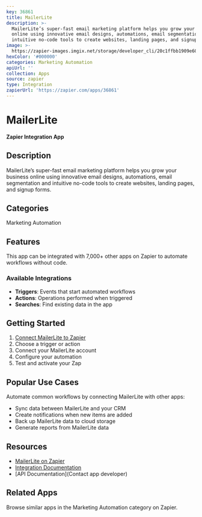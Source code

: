 ```yaml
---
key: 36861
title: MailerLite
description: >-
  MailerLite’s super-fast email marketing platform helps you grow your business
  online using innovative email designs, automations, email segmentation and
  intuitive no-code tools to create websites, landing pages, and signup forms.
image: >-
  https://zapier-images.imgix.net/storage/developer_cli/20c1ffbb1909e6010b46b1c43f9f280b_2.png?auto=format%2Ccompress&ixlib=python-3.0.0&q=50
hexColor: '#000000'
categories: Marketing Automation
apiUrl: ''
collection: Apps
source: zapier
type: Integration
zapierUrl: 'https://zapier.com/apps/36861'
---
```

# MailerLite

**Zapier Integration App**

## Description

MailerLite’s super-fast email marketing platform helps you grow your business online using innovative email designs, automations, email segmentation and intuitive no-code tools to create websites, landing pages, and signup forms.

## Categories

Marketing Automation

## Features

This app can be integrated with 7,000+ other apps on Zapier to automate workflows without code.

### Available Integrations

- **Triggers**: Events that start automated workflows
- **Actions**: Operations performed when triggered
- **Searches**: Find existing data in the app

## Getting Started

1. [Connect MailerLite to Zapier](https://zapier.com/apps/36861)
2. Choose a trigger or action
3. Connect your MailerLite account
4. Configure your automation
5. Test and activate your Zap

## Popular Use Cases

Automate common workflows by connecting MailerLite with other apps:

- Sync data between MailerLite and your CRM
- Create notifications when new items are added
- Back up MailerLite data to cloud storage
- Generate reports from MailerLite data

## Resources

- [MailerLite on Zapier](https://zapier.com/apps/36861)
- [Integration Documentation](https://zapier.com/apps/36861/integrations)
- [API Documentation](Contact app developer)

## Related Apps

Browse similar apps in the Marketing Automation category on Zapier.
